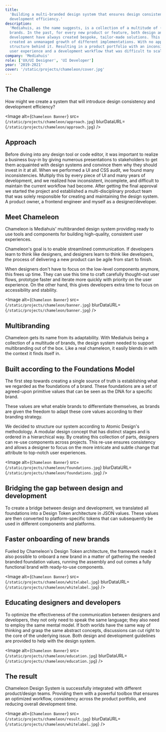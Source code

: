 ```yaml
---
title:
  'Building a multi-branded design system that ensures design consistency and
  development efficiency.'
description:
  'Mediahuis, as the name suggests, is a collection of a multitude of (media)
  brands. In the past, for every new product or feature, both design and
  development have always created bespoke, tailor-made solutions. This practice
  created an unmanaged growth of different implementations. With no apparent
  structure behind it. Resulting in a product portfolio with an inconsistent
  user experience and a development workflow that was difficult to scale.'
company: 'Mediahuis'
role: ['UX/UI Designer', 'UI Developer']
year: '2019-2021'
cover: '/static/projects/chameleon/cover.jpg'
---
```


## The Challenge

How might we create a system that will introduce design consistency and
development efficiency?

<Image
  alt={`Chameleon Banner`}
  src={`/static/projects/chameleon/approach.jpg`}
  blurDataURL={`/static/projects/chameleon/approach.jpg`}
/>

## Approach

Before diving into any design tool or code editor, it was important to realize a
business buy-in by giving numerous presentations to stakeholders to get them
acquainted with design systems and convince them why they should invest in it at
all. When we performed a UI and CSS audit, we found many inconsistencies.
Multiply this by every piece of UI and many years of development, and we
realized how inconsistent, incomplete, and difficult to maintain the current
workflow had become. After getting the final approval we started the project and
established a multi-disciplinary product team that was solely responsible for
creating and maintaining the design system. A product owner, a frontend engineer
and myself as a designer/developer.

## Meet Chameleon

Chameleon is Mediahuis' multibranded design system providing ready to use tools
and components for building high-quality, consistent user experiences.

Chameleon's goal is to enable streamlined communication. If developers learn to
think like designers, and designers learn to think like developers, the process
of delivering a new product can be agile from start to finish.

When designers don't have to focus on the low-level components anymore, this
frees up time. They can use this time to craft carefully thought-out user flows,
prototype faster and iterate more quickly with priority on the user experience.
On the other hand, this gives developers extra time to focus on accessibility
and stability.

<Image
  alt={`Chameleon Banner`}
  src={`/static/projects/chameleon/banner.jpg`}
  blurDataURL={`/static/projects/chameleon/banner.jpg`}
/>

## Multibranding

Chameleon gets its name from its adaptability. With Mediahuis being a collection
of a multitude of brands, the design system needed to support multibranding out
of the box. Like a real chameleon, it easily blends in with the context it finds
itself in.

## Built according to the Foundations Model

The first step towards creating a single source of truth is establishing what we
regarded as the foundations of a brand. These foundations are a set of
agreed-upon primitive values that can be seen as the DNA for a specific brand.

These values are what enable brands to differentiate themselves, as brands are
given the freedom to adapt these core values according to their branding
strategy.

We decided to structure our system according to Atomic Design's methodology. A
modular design concept that has distinct stages and is ordered in a hierarchical
way. By creating this collection of parts, designers can re-use components
across projects. This re-use ensures consistency and allows a designer to focus
on the more intricate and subtle change that attribute to top-notch user
experiences.

<Image
  alt={`Chameleon Banner`}
  src={`/static/projects/chameleon/foundations.jpg`}
  blurDataURL={`/static/projects/chameleon/foundations.jpg`}
/>

## Bridging the gap between design and development

To create a bridge between design and development, we translated all foundations
into a Design Token architecture in JSON values. These values are then converted
to platform-specific tokens that can subsequently be used in different
components and platforms.

## Faster onboarding of new brands

Fueled by Chameleon's Design Token architecture, the framework made it also
possible to onboard a new brand in a matter of gathering the needed branded
foundation values, running the assembly and out comes a fully functional brand
with ready-to-use components.

<Image
  alt={`Chameleon Banner`}
  src={`/static/projects/chameleon/whitelabel.jpg`}
  blurDataURL={`/static/projects/chameleon/whitelabel.jpg`}
/>

## Educating designers and developers

To optimize the effectiveness of the communication between designers and
developers, they not only need to speak the same language; they also need to
employ the same mental model. If both worlds have the same way of thinking and
grasp the same abstract concepts, discussions can cut right to the core of the
underlying issue. Both design and development guidelines are provided to help
with the design system.

<Image
  alt={`Chameleon Banner`}
  src={`/static/projects/chameleon/education.jpg`}
  blurDataURL={`/static/projects/chameleon/education.jpg`}
/>

## The result

Chameleon Design System is successfully integrated with different product/design
teams. Providing them with a powerful toolbox that ensures an optimized
workflow, consistency across the product portfolio, and reducing overall
development time.

<Image
  alt={`Chameleon Banner`}
  src={`/static/projects/chameleon/result.jpg`}
  blurDataURL={`/static/projects/chameleon/whitelabel.jpg`}
/>
